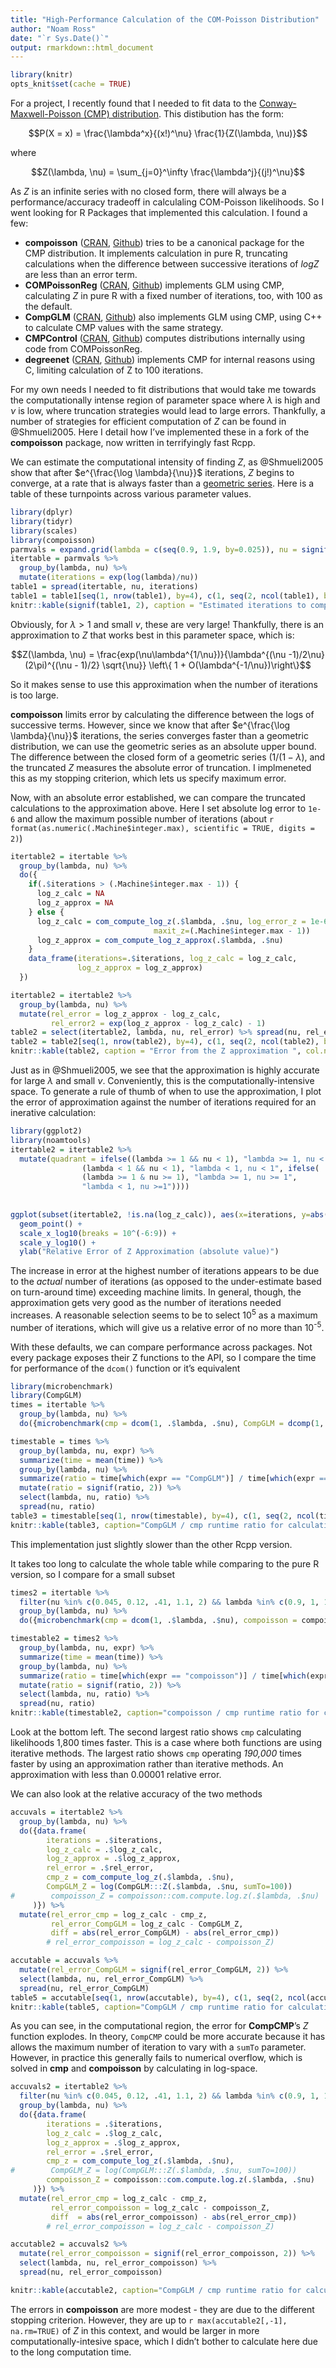 ```yaml
---
title: "High-Performance Calculation of the COM-Poisson Distribution"
author: "Noam Ross"
date: "`r Sys.Date()`"
output: rmarkdown::html_document
---
```



```r
library(knitr)
opts_knit$set(cache = TRUE)
```

For a project, I recently found that I needed to fit data to the [Conway-Maxwell-Poisson (CMP) distribution](http://en.wikipedia.org/wiki/Conway%E2%80%93Maxwell%E2%80%93Poisson_distribution).  This distibution has the form:

$$P(X = x) = \frac{\lambda^x}{(x!)^\nu} \frac{1}{Z(\lambda, \nu)}$$

where

$$Z(\lambda, \nu) = \sum_{j=0}^\infty \frac{\lambda^j}{(j!)^\nu}$$

As $Z$ is an infinite series with no closed form, there will always be a performance/accuracy tradeoff in calculaling COM-Poisson likelihoods. So I went looking for R Packages that implemented this calculation.  I found a few:

-   **compoisson** ([CRAN](http://cran.r-project.org/web/packages/compoisson/), [Github](https://github.com/cran/compoisson)) tries to be a canonical package for the CMP distribution.  It implements calculation in pure R, truncating calculations when the difference between successive iterations of $log Z$ are less than an error term.
-   **COMPoissonReg** ([CRAN](http://cran.r-project.org/web/packages/COMPoissonReg/), [Github](https://github.com/cran/COMPoissonReg)) implements GLM using CMP, calculating $Z$ in pure R with a fixed number of iterations, too, with 100 as the default.
-  **CompGLM** ([CRAN](http://cran.r-project.org/web/packages/CompGLM/), [Github](https://github.com/cran/CompGLM)) also implements GLM using CMP, using C++ to calculate CMP values with the same strategy.
-   **CMPControl** ([CRAN](http://cran.r-project.org/web/packages/CMPControl/), [Github](https://github.com/cran/CMPControl)) computes distributions internally using code from COMPoissonReg.
- **degreenet** ([CRAN](http://cran.r-project.org/web/packages/degreenet/), [Github](https://github.com/cran/degreenet)) implements CMP for internal reasons using C, limiting calculation of Z to 100 iterations.

For my own needs I needed to fit distributions that would take me towards the computationally intense region of parameter space where $\lambda$ is high and $\nu$ is low, where truncation strategies would lead to large errors. Thankfully, a number of strategies for efficient computation of $Z$ can be found in @Shmueli2005.  Here I detail how I've implemented these in a fork of the **compoisson** package, now written in terrifyingly fast Rcpp.

We can estimate the computational intensity of finding $Z$, as @Shmueli2005 show that after $e^{\frac{\log \lambda}{\nu}}$ iterations, $Z$ begins to converge, at a rate that is always faster than a [geometric series](http://en.wikipedia.org/wiki/Geometric_series).  Here is a table of these turnpoints across various parameter values. 

```r
library(dplyr)
library(tidyr)
library(scales)
library(compoisson)
parmvals = expand.grid(lambda = c(seq(0.9, 1.9, by=0.025)), nu = signif(exp(seq(log(0.005), log(2), length.out = 20)), 2))
itertable = parmvals %>%
  group_by(lambda, nu) %>%
  mutate(iterations = exp(log(lambda)/nu))
table1 = spread(itertable, nu, iterations)
table1 = table1[seq(1, nrow(table1), by=4), c(1, seq(2, ncol(table1), by=3))]
knitr::kable(signif(table1, 2), caption = "Estimated iterations to compute Z", col.names=c("lambda/nu", colnames(table1)[-1]))
```

Obviously, for $\lambda > 1$ and small $\nu$, these are very large!
Thankfully, there is an approximation to $Z$ that works best in this
parameter space, which is:

$$Z(\lambda, \nu) = \frac{exp(\nu\lambda^{1/\nu})}{\lambda^{(\nu -1)/2\nu} (2\pi)^{(\nu - 1)/2} \sqrt{\nu}} \left\{ 1 + O(\lambda^{-1/\nu})\right\}$$

So it makes sense to use this approximation when the number of iterations is too large.

**compoisson** limits error by calculating the difference between the logs of successive terms.  However, since we know that after $e^{\frac{\log \lambda}{\nu}}$ iterations, the series converges faster than a geometric distribution, we can use the geometric series as an absolute upper bound.  The difference between the closed form of a geometric series $(1 / (1-\lambda)$, and the truncated $Z$ measures the absolute error of truncation.  I implmeneted this as my stopping criterion, which lets us specify maximum error.

Now, with an absolute error established, we can compare the truncated calculations to
the approximation above.  Here I set absolute log error to `1e-6` and allow the maximum
possible number of iterations (about `r format(as.numeric(.Machine$integer.max), scientific = TRUE, digits = 2)`)


```r
itertable2 = itertable %>%
  group_by(lambda, nu) %>%
  do({
    if(.$iterations > (.Machine$integer.max - 1)) { 
      log_z_calc = NA 
      log_z_approx = NA
    } else {
      log_z_calc = com_compute_log_z(.$lambda, .$nu, log_error_z = 1e-6, 
                                maxit_z=(.Machine$integer.max - 1))
      log_z_approx = com_compute_log_z_approx(.$lambda, .$nu)
    }
    data_frame(iterations=.$iterations, log_z_calc = log_z_calc,
               log_z_approx = log_z_approx)
  })
```



```r
itertable2 = itertable2 %>%
  group_by(lambda, nu) %>%
  mutate(rel_error = log_z_approx - log_z_calc,
         rel_error2 = exp(log_z_approx - log_z_calc) - 1)        
table2 = select(itertable2, lambda, nu, rel_error) %>% spread(nu, rel_error)
table2 = table2[seq(1, nrow(table2), by=4), c(1, seq(2, ncol(table2), by=3))]
knitr::kable(table2, caption = "Error from the Z approximation ", col.names=c("lambda/nu", colnames(table2)[-1]))
```

Just as in @Shmueli2005, we see that the approximation is highly accurate for
large $\lambda$ and small $\nu$.  Conveniently, this is the computationally-intensive
space.  To generate a rule of thumb of when to use the approximation, I plot
the error of approximation against the number of iterations required for
an inerative calculation:

```r
library(ggplot2)
library(noamtools)
itertable2 = itertable2 %>%
  mutate(quadrant = ifelse((lambda >= 1 && nu < 1), "lambda >= 1, nu < 1", ifelse(
                (lambda < 1 && nu < 1), "lambda < 1, nu < 1", ifelse(
                (lambda >= 1 & nu >= 1), "lambda >= 1, nu >= 1",
                "lambda < 1, nu >=1"))))
         
                
ggplot(subset(itertable2, !is.na(log_z_calc)), aes(x=iterations, y=abs(rel_error2), col=quadrant)) + 
  geom_point() +
  scale_x_log10(breaks = 10^(-6:9)) +
  scale_y_log10() +
  ylab("Relative Error of Z Approximation (absolute value)")
```

The increase in error at the highest number of iterations appears to be due
to the *actual* number of iterations (as opposed to the under-estimate based
on turn-around time) exceeding machine limits.  In general, though,
the approximation gets very good as the number of iterations needed increases.
A reasonable selection seems to be to select 10^5^ as a maximum number of iterations,
which will give us a relative error of no more than 10^-5^.

With these defaults, we can compare performance across packages.  Not every package
exposes their Z functions to the API, so I compare the time for performance of
the `dcom()` function or it's equivalent 
```r
library(microbenchmark)
library(CompGLM)
times = itertable %>%
  group_by(lambda, nu) %>%
  do({microbenchmark(cmp = dcom(1, .$lambda, .$nu), CompGLM = dcomp(1, .$lambda, .$nu, sumTo=100))})
```

```r
timestable = times %>%
  group_by(lambda, nu, expr) %>%
  summarize(time = mean(time)) %>%
  group_by(lambda, nu) %>%
  summarize(ratio = time[which(expr == "CompGLM")] / time[which(expr =="cmp")]) %>%
  mutate(ratio = signif(ratio, 2)) %>%
  select(lambda, nu, ratio) %>%
  spread(nu, ratio)
table3 = timestable[seq(1, nrow(timestable), by=4), c(1, seq(2, ncol(timestable), by=3))]
knitr::kable(table3, caption="CompGLM / cmp runtime ratio for calculating COM-Poisson likelihood", col.names=c("lambda/nu", colnames(table3)[-1]))
```

This implementation just slightly slower than the other Rcpp version.

It takes too long to calculate the whole table while comparing to the pure R version, so I compare for a small subset 

```r
times2 = itertable %>%
  filter(nu %in% c(0.045, 0.12, .41, 1.1, 2) && lambda %in% c(0.9, 1, 1.1, 1.5, 1.6)) %>%
  group_by(lambda, nu) %>%
  do({microbenchmark(cmp = dcom(1, .$lambda, .$nu), compoisson = compoisson::dcom(1, .$lambda, .$nu), times=2)})   
```

```r
timestable2 = times2 %>%
  group_by(lambda, nu, expr) %>%
  summarize(time = mean(time)) %>%
  group_by(lambda, nu) %>%
  summarize(ratio = time[which(expr == "compoisson")] / time[which(expr =="cmp")]) %>%
  mutate(ratio = signif(ratio, 2)) %>%
  select(lambda, nu, ratio) %>%
  spread(nu, ratio)
knitr::kable(timestable2, caption="compoisson / cmp runtime ratio for calculating COM-Poisson likelihood", col.names=c("lambda/nu", colnames(timestable2)[-1]))
```
Look at the bottom left. The second largest ratio shows `cmp` calculating likelihoods 1,800 times faster.  This is a case where both functions are using iterative methods.  The largest ratio shows `cmp` operating *190,000* times faster by using an approximation rather than iterative methods.  An approximation with less than 0.00001 relative error.

We can also look at the relative accuracy of the two methods

```r
accuvals = itertable2 %>%
  group_by(lambda, nu) %>%
  do({data.frame(
        iterations = .$iterations,
        log_z_calc = .$log_z_calc,
        log_z_approx = .$log_z_approx,
        rel_error = .$rel_error,
        cmp_z = com_compute_log_z(.$lambda, .$nu),
        CompGLM_Z = log(CompGLM:::Z(.$lambda, .$nu, sumTo=100))
#        compoisson_Z = compoisson::com.compute.log.z(.$lambda, .$nu)
     )}) %>%
  mutate(rel_error_cmp = log_z_calc - cmp_z,
         rel_error_CompGLM = log_z_calc - CompGLM_Z,
         diff = abs(rel_error_CompGLM) - abs(rel_error_cmp))
        # rel_error_compoisson = log_z_calc - compoisson_Z)
```

```r
accutable = accuvals %>%
  mutate(rel_error_CompGLM = signif(rel_error_CompGLM, 2)) %>%
  select(lambda, nu, rel_error_CompGLM) %>%
  spread(nu, rel_error_CompGLM)
table5 = accutable[seq(1, nrow(accutable), by=4), c(1, seq(2, ncol(accutable), by=3))]
knitr::kable(table5, caption="CompGLM / cmp runtime ratio for calculating COM-Poisson likelihood", col.names=c("lambda/nu", colnames(table5)[-1]), digits=100)

```

As you can see, in the computational region, the error for **CompCMP**'s $Z$ function explodes.  In theory, `CompCMP` could be more accurate because it has allows the maximum
number of iteration to vary with a `sumTo` parameter.  However, in practice this generally fails to numerical overflow, which is solved in **cmp** and **compoisson**
by calculating in log-space.

```r
accuvals2 = itertable2 %>%
  filter(nu %in% c(0.045, 0.12, .41, 1.1, 2) && lambda %in% c(0.9, 1, 1.1, 1.5, 1.6)) %>%
  group_by(lambda, nu) %>%
  do({data.frame(
        iterations = .$iterations,
        log_z_calc = .$log_z_calc,
        log_z_approx = .$log_z_approx,
        rel_error = .$rel_error,
        cmp_z = com_compute_log_z(.$lambda, .$nu),
#        CompGLM_Z = log(CompGLM:::Z(.$lambda, .$nu, sumTo=100))
        compoisson_Z = compoisson::com.compute.log.z(.$lambda, .$nu)
     )}) %>%
  mutate(rel_error_cmp = log_z_calc - cmp_z,
         rel_error_compoisson = log_z_calc - compoisson_Z,
         diff  = abs(rel_error_compoisson) - abs(rel_error_cmp))
        # rel_error_compoisson = log_z_calc - compoisson_Z)
```

```r
accutable2 = accuvals2 %>%
  mutate(rel_error_compoisson = signif(rel_error_compoisson, 2)) %>%
  select(lambda, nu, rel_error_compoisson) %>%
  spread(nu, rel_error_compoisson)

knitr::kable(accutable2, caption="CompGLM / cmp runtime ratio for calculating COM-Poisson likelihood", col.names=c("lambda/nu", colnames(accutable2)[-1]), digits=100)

```

The errors in **compoisson** are more modest - they are due to the different stopping criterion.  However, they are up to `r max(accutable2[,-1], na.rm=TRUE)` of $Z$ in this
context, and would be larger in more computationally-intesive space, which I didn't bother to calculate here due to the long computation time.